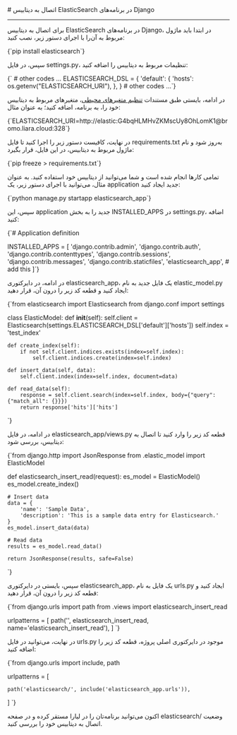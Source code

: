 

<Layout>
<Head>
<title>مستندات اتصال به دیتابیس‌ ElasticSearch در Django - لیارا</title>
</Head>
# اتصال به دیتابیس ElasticSearch در برنامه‌های Django
<hr className="mb-2" />

برای اتصال به دیتابیس ElasticSearch در برنامه‌های Django، در ابتدا باید ماژول مربوط به آن‌را با اجرای دستور زیر، نصب کنید:

<div className="h-2" />
    <div dir='ltr'>
    <Highlight className="bash">
        {`pip install elasticsearch`}
    </Highlight>
    </div>
<div className="h-2" />

سپس، در فایل <Important>settings.py</Important>، تنظیمات مربوط به دیتابیس را اضافه کنید:
<div className="h-2" />
    <div dir='ltr'>
    <Highlight className="python">
        {` # other codes ...
ELASTICSEARCH_DSL = {
    'default': {
        'hosts': os.getenv("ELASTICSEARCH_URI"),
    },
}
# other codes ...`}
    </Highlight>
    </div>
<div className="h-2" />

در ادامه، بایستی طبق مستندات <a href="/paas/details/envs" className="text-[#2196f3] ">تنظیم متغیرهای محیطی</a>، متغیرهای مربوط به دیتابیس خود را، به برنامه، اضافه کنید؛ به عنوان مثال:
<div className="h-2" />
    <div dir='ltr'>
    <Highlight className="bash">
        {`ELASTICSEARCH_URI=http://elastic:G4bqHLMHvZKMscUy8OhLomK1@bromo.liara.cloud:328`}
    </Highlight>
    </div>
<div className="h-2" />

در نهایت، کافیست دستور زیر را اجرا کنید تا فایل <Important>requirements.txt</Important> به‌روز شود و نام ماژول مربوط به دیتابیس، در این فایل، قرار بگیرد:
<div className="h-2" />
    <div dir='ltr'>
    <Highlight className="bash">
        {`pip freeze > requirements.txt`}
    </Highlight>
    </div>
<div className="h-2" />

تمامی کارها انجام شده است و شما می‌توانید از دیتابیس خود استفاده کنید. به عنوان مثال، می‌توانید با اجرای دستور زیر، یک application جدید ایجاد کنید:
<div className="h-2" />
    <div dir='ltr'>
    <Highlight className="bash">
        {`python manage.py startapp elasticsearch_app`}
    </Highlight>
    </div>
<div className="h-2" />

سپس، این application جدید را به بخش <Important>INSTALLED_APPS</Important> در <Important>settings.py</Important>، اضافه کنید:
<div className="h-2" />
    <div dir='ltr'>
    <Highlight className="python">
        {`# Application definition

INSTALLED_APPS = [
    'django.contrib.admin',
    'django.contrib.auth',
    'django.contrib.contenttypes',
    'django.contrib.sessions',
    'django.contrib.messages',
    'django.contrib.staticfiles',
    'elasticsearch_app', # add this
]`}
    </Highlight>
    </div>
<div className="h-2" />

در ادامه، در دایرکتوری <Important>elasticsearch_app</Important>، یک فایل جدید به نام <Important>elastic_model.py</Important> ایجاد کنید و قطعه کد زیر را درون آن، قرار دهید:
<div className="h-2" />
    <div dir='ltr'>
    <Highlight className="python">
        {`from elasticsearch import Elasticsearch
from django.conf import settings

class ElasticModel:
    def __init__(self):
        self.client = Elasticsearch(settings.ELASTICSEARCH_DSL['default']['hosts'])
        self.index = 'test_index'

    def create_index(self):
        if not self.client.indices.exists(index=self.index):
            self.client.indices.create(index=self.index)

    def insert_data(self, data):
        self.client.index(index=self.index, document=data)

    def read_data(self):
        response = self.client.search(index=self.index, body={"query": {"match_all": {}}})
        return response['hits']['hits']
`}
    </Highlight>
    </div>
<div className="h-2" />



در ادامه، در فایل <Important>elasticsearch_app/views.py</Important> قطعه کد زیر را وارد کنید تا اتصال به دیتابیس، بررسی شود:
<div className="h-2" />
    <div dir='ltr'>
    <Highlight className="python">
        {`from django.http import JsonResponse
from .elastic_model import ElasticModel

def elasticsearch_insert_read(request):
    es_model = ElasticModel()
    es_model.create_index()
    
    # Insert data
    data = {
        'name': 'Sample Data',
        'description': 'This is a sample data entry for Elasticsearch.'
    }
    es_model.insert_data(data)
    
    # Read data
    results = es_model.read_data()
    
    return JsonResponse(results, safe=False)
`}
    </Highlight>
    </div>
<div className="h-2" />

سپس، بایستی در دایرکتوری <Important>elasticsearch_app</Important>، یک فایل به نام <Important>urls.py</Important> ایجاد کنید و قطعه کد زیر را درون آن، قرار دهید:

<div className="h-2" />
    <div dir='ltr'>
    <Highlight className="python">
        {`from django.urls import path
from .views import elasticsearch_insert_read

urlpatterns = [
    path('', elasticsearch_insert_read, name='elasticsearch_insert_read'),
]
`}
    </Highlight>
    </div>
<div className="h-2" />

در نهایت، می‌توانید در فایل <Important>urls.py</Important> موجود در دایرکتوری اصلی پروژه، قطعه کد زیر را اضافه کنید:
<div className="h-2" />
  <div dir='ltr'>
  <Highlight className="python">
      {`from django.urls import include, path

urlpatterns = [
   
    path('elasticsearch/', include('elasticsearch_app.urls')),
]
`}
  </Highlight>
  </div>
<div className="h-2" />
اکنون می‌توانید برنامه‌تان را در لیارا مستقر کرده و در صفحه <Important>elasticsearch/</Important> وضعیت اتصال به دیتابیس خود را بررسی کنید.

</Layout>